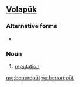 ==[[Volapük]]==

===Alternative forms===
*{{l|vo|benorepuyt}}

===Noun===
{{infl|vo|noun}}

# [[reputation]]

[[mg:benorepüt]]
[[vo:benorepüt]]